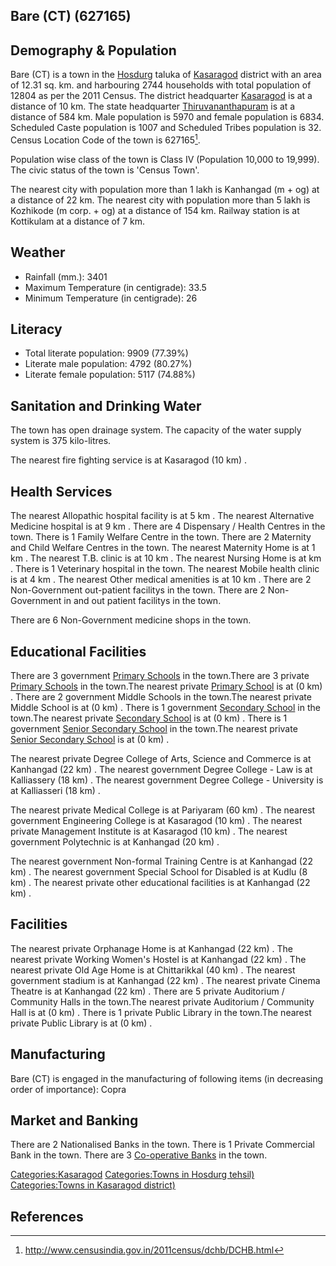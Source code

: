{{Infobox settlement
| name=Bare (CT)
| native_name=
| native_name_lang=
| other_name=
| nickname=
| settlement_type=Town
| image_skyline=
| image_alt=
| image_caption=
| pushpin_map=India Kerala
| pushpin_label_position=right
| pushpin_map_alt=
| pushpin_map_caption=Location in Kerala, India
| latd=
| latm=
| lats=
| latNS=
| longd=
| longm=
| longs=
| longEW=
| coordinates_display=inline,title
| subdivision_type=Country
| subdivision_name={{flag|India}}
| subdivision_type1=[[States and territories of India|State]]
| subdivision_name1=Kerala 
| subdivision_type2=[[List of districts of India|District]]
| subdivision_name2=Kasaragod
| subdivision_type3=Tahsil
| subdivision_name3=Hosdurg
| website=
| established_title=<!-- Established -->
| established_date=
| founder=
| named_for=
| government_type=
| governing_body=
| unit_pref=Metric
| area_footnotes=
| area_rank=
| area_total_km2=12.31
| elevation_footnotes=
| elevation_m=
| population_total=12804
| population_as_of=2011
| population_rank=
| population_density_km2=1040
| population_demonym=
| population_footnotes=
| demographics_type1=Languages=
| demographics1_title1=Official=
| demographics1_info1=[[Malayalam language|Malayalam]]
| timezone1=[[Indian Standard Time|IST]]
| utc_offset1==+5:30
| postal_code_type=[[Postal Index Number|PIN]]
| postal_code=
| area_code_type=Telephone code
| area_code=
| registration_plate=
| blank1_name_sec1=Nearest city
| blank1_info_sec1=[[Kanhangad  (m + og)]]
| blank2_name_sec1=[[Human sex ratio|Sex ratio]]
| blank2_info_sec1=1144
| blank3_name_sec1=Literacy
| blank3_info_sec1=77.39%
| blank1_name_sec2=[[2011 Census of India|2011 census]] code
| blank1_info_sec2=627165
| footnotes=
}}

== Bare (CT) (627165) ==

== Demography & Population ==

Bare (CT) is a town in the [[Hosdurg]] taluka of [[Kasaragod]] district with an area of 12.31 sq. km. and harbouring 2744 households with total population of 12804 as per the 2011 Census. The district headquarter [[Kasaragod]] is at a distance of 10 km. The state headquarter [[Thiruvananthapuram]] is at a distance of 584 km. Male population is 5970 and female population is 6834. Scheduled Caste population is 1007 and Scheduled Tribes population is 32. Census Location Code of the town is 627165<ref>http://www.censusindia.gov.in/2011census/dchb/DCHB.html</ref>.

Population wise class of the town is Class IV (Population 10,000 to 19,999).
The civic status of the town is 'Census Town'.

The nearest city with population more than 1 lakh is Kanhangad  (m + og) at a distance of 22 km. The nearest city with population more than 5 lakh is Kozhikode (m corp. + og) at a distance of 154 km. Railway station is at Kottikulam at a distance of 7 km.


== Weather ==  
* Rainfall (mm.): 3401 
* Maximum Temperature (in centigrade): 33.5
* Minimum Temperature (in centigrade): 26


== Literacy ==  
* Total literate population: 9909 (77.39%)
* Literate male population: 4792 (80.27%)
* Literate female population: 5117 (74.88%)


== Sanitation and Drinking Water ==  
The town has open drainage system.
The capacity of the water supply system is 375 kilo-litres.

The nearest fire fighting service is at Kasaragod (10 km) .


== Health Services ==
The nearest Allopathic hospital facility is at 5 km .
The nearest Alternative Medicine hospital is at 9 km .
There are 4 Dispensary / Health Centres in the town.
There is 1 Family Welfare Centre in the town.
There are 2 Maternity and Child Welfare Centres in the town.
The nearest Maternity Home is at 1 km .
The nearest T.B. clinic is at 10 km .
The nearest Nursing Home is at  km .
There is 1 Veterinary hospital in the town.
The nearest Mobile health clinic is at 4 km .
The nearest Other medical amenities is at 10 km .
There are 2 Non-Government out-patient facilitys in the town.
There are 2 Non-Government in and out patient facilitys in the town.

There are 6 Non-Government medicine shops in the town.


== Educational Facilities ==
There are 3 government [[Primary School]]s in the town.There are 3 private [[Primary School]]s in the town.The nearest private [[Primary School]] is at  (0 km) .
There are 2 government Middle Schools in the town.The nearest private Middle School is at  (0 km) .
There is 1 government [[Secondary School]] in the town.The nearest private [[Secondary School]] is at  (0 km) .
There is 1 government [[Senior Secondary School]] in the town.The nearest private [[Senior Secondary School]] is at  (0 km) .
 
 
 
 
 
The nearest private Degree College of Arts, Science and Commerce is at Kanhangad (22 km) .
The nearest government Degree College - Law is at Kalliassery (18 km) .
The nearest government Degree College - University is at Kalliasseri (18 km) .
 
The nearest private Medical College is at Pariyaram (60 km) .
The nearest government Engineering College is at Kasaragod (10 km) .
The nearest private Management Institute is at Kasaragod (10 km) .
The nearest government Polytechnic is at Kanhangad (20 km) .
 
The nearest government Non-formal Training Centre is at Kanhangad (22 km) .
The nearest government Special School for Disabled is at Kudlu (8 km) .
The nearest private other educational facilities is at Kanhangad (22 km) .


== Facilities ==
The nearest private Orphanage Home is at Kanhangad (22 km) .
The nearest private Working Women's Hostel is at Kanhangad (22 km) .
The nearest private Old Age Home is at Chittarikkal (40 km) .
The nearest government stadium is at Kanhangad (22 km) .
The nearest private Cinema Theatre is at Kanhangad (22 km) .
There are 5 private Auditorium / Community Halls in the town.The nearest private Auditorium / Community Hall is at  (0 km) .
There is 1 private Public Library in the town.The nearest private Public Library is at  (0 km) .


== Manufacturing ==
Bare (CT) is engaged in the manufacturing of following items (in decreasing order of importance): Copra


== Market and Banking ==
There are 2 Nationalised Banks in the town.
There is 1 Private Commercial Bank in the town.
There are 3 [[Co-operative Bank]]s in the town.




[[Categories:Kasaragod]]
[[Categories:Towns in Hosdurg tehsil)]]
[[Categories:Towns in Kasaragod district)]]


== References ==
{{Reflist}}


